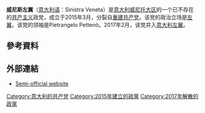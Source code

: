 '''威尼斯左翼'''（[[意大利语|意大利语]]：Sinistra Veneta）是[[意大利|意大利]][[威尼托大区|威尼托大区]]的一个已不存在的[[共产主义|共产主义]]政党，成立于2015年3月，分裂自[[重建共产党|重建共产党]]。该党的政治立场是[[左翼|左翼]]。该党的领袖是Pietrangelo Pettenò。2017年2月，该党并入[[意大利左翼|意大利左翼]]。

==參考資料==
{{Reflist}}

==外部連結==
*[https://web.archive.org/web/20160115015019/http://www.prcvenezia.org/ Semi-official website]

[[Category:意大利的共产党|Category:意大利的共产党]]
[[Category:2015年建立的政黨|Category:2015年建立的政黨]]
[[Category:2017年解散的政黨|Category:2017年解散的政黨]]